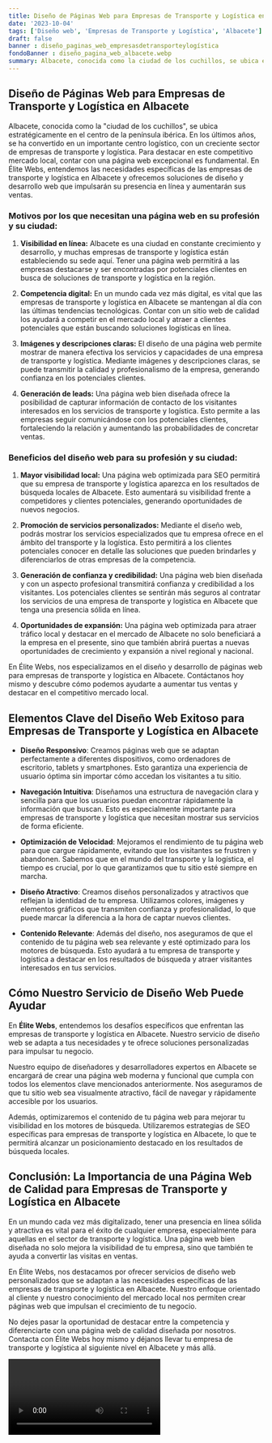 ```yaml
---
title: Diseño de Páginas Web para Empresas de Transporte y Logística en Albacete
date: '2023-10-04'
tags: ['Diseño web', 'Empresas de Transporte y Logística', 'Albacete']
draft: false
banner : diseño_paginas_web_empresasdetransporteylogística
fondoBanner : diseño_pagina_web_albacete.webp
summary: Albacete, conocida como la ciudad de los cuchillos, se ubica estratégicamente en el centro de la península ibérica. En los últimos años, se ha convertido en un importante centro logístico, con un creciente sector de empresas de transporte y logística. Para destacar en este competitivo mercado local, contar con una página web excepcional es fundamental. En Élite Webs, entendemos las necesidades específicas de las empresas de transporte y logística en Albacete y ofrecemos soluciones de diseño y desarrollo web que impulsarán su presencia en línea y aumentarán sus ventas.
---
```


## Diseño de Páginas Web para Empresas de Transporte y Logística en Albacete

Albacete, conocida como la "ciudad de los cuchillos", se ubica estratégicamente en el centro de la península ibérica. En los últimos años, se ha convertido en un importante centro logístico, con un creciente sector de empresas de transporte y logística. Para destacar en este competitivo mercado local, contar con una página web excepcional es fundamental. En Élite Webs, entendemos las necesidades específicas de las empresas de transporte y logística en Albacete y ofrecemos soluciones de diseño y desarrollo web que impulsarán su presencia en línea y aumentarán sus ventas.

### Motivos por los que necesitan una página web en su profesión y su ciudad:

1. **Visibilidad en línea:** Albacete es una ciudad en constante crecimiento y desarrollo, y muchas empresas de transporte y logística están estableciendo su sede aquí. Tener una página web permitirá a las empresas destacarse y ser encontradas por potenciales clientes en busca de soluciones de transporte y logística en la región.

2. **Competencia digital:** En un mundo cada vez más digital, es vital que las empresas de transporte y logística en Albacete se mantengan al día con las últimas tendencias tecnológicas. Contar con un sitio web de calidad los ayudará a competir en el mercado local y atraer a clientes potenciales que están buscando soluciones logísticas en línea.

3. **Imágenes y descripciones claras:** El diseño de una página web permite mostrar de manera efectiva los servicios y capacidades de una empresa de transporte y logística. Mediante imágenes y descripciones claras, se puede transmitir la calidad y profesionalismo de la empresa, generando confianza en los potenciales clientes.

4. **Generación de leads:** Una página web bien diseñada ofrece la posibilidad de capturar información de contacto de los visitantes interesados en los servicios de transporte y logística. Esto permite a las empresas seguir comunicándose con los potenciales clientes, fortaleciendo la relación y aumentando las probabilidades de concretar ventas.

### Beneficios del diseño web para su profesión y su ciudad:

1. **Mayor visibilidad local:** Una página web optimizada para SEO permitirá que su empresa de transporte y logística aparezca en los resultados de búsqueda locales de Albacete. Esto aumentará su visibilidad frente a competidores y clientes potenciales, generando oportunidades de nuevos negocios.

2. **Promoción de servicios personalizados:** Mediante el diseño web, podrás mostrar los servicios especializados que tu empresa ofrece en el ámbito del transporte y la logística. Esto permitirá a los clientes potenciales conocer en detalle las soluciones que pueden brindarles y diferenciarlos de otras empresas de la competencia.

3. **Generación de confianza y credibilidad:** Una página web bien diseñada y con un aspecto profesional transmitirá confianza y credibilidad a los visitantes. Los potenciales clientes se sentirán más seguros al contratar los servicios de una empresa de transporte y logística en Albacete que tenga una presencia sólida en línea.

4. **Oportunidades de expansión:** Una página web optimizada para atraer tráfico local y destacar en el mercado de Albacete no solo beneficiará a la empresa en el presente, sino que también abrirá puertas a nuevas oportunidades de crecimiento y expansión a nivel regional y nacional.

En Élite Webs, nos especializamos en el diseño y desarrollo de páginas web para empresas de transporte y logística en Albacete. Contáctanos hoy mismo y descubre cómo podemos ayudarte a aumentar tus ventas y destacar en el competitivo mercado local.

<GifSeo />

<Cta />

## Elementos Clave del Diseño Web Exitoso para Empresas de Transporte y Logística en Albacete

- **Diseño Responsivo**: Creamos páginas web que se adaptan perfectamente a diferentes dispositivos, como ordenadores de escritorio, tablets y smartphones. Esto garantiza una experiencia de usuario óptima sin importar cómo accedan los visitantes a tu sitio.

- **Navegación Intuitiva**: Diseñamos una estructura de navegación clara y sencilla para que los usuarios puedan encontrar rápidamente la información que buscan. Esto es especialmente importante para empresas de transporte y logística que necesitan mostrar sus servicios de forma eficiente.

- **Optimización de Velocidad**: Mejoramos el rendimiento de tu página web para que cargue rápidamente, evitando que los visitantes se frustren y abandonen. Sabemos que en el mundo del transporte y la logística, el tiempo es crucial, por lo que garantizamos que tu sitio esté siempre en marcha.

- **Diseño Atractivo**: Creamos diseños personalizados y atractivos que reflejan la identidad de tu empresa. Utilizamos colores, imágenes y elementos gráficos que transmiten confianza y profesionalidad, lo que puede marcar la diferencia a la hora de captar nuevos clientes.

- **Contenido Relevante**: Además del diseño, nos aseguramos de que el contenido de tu página web sea relevante y esté optimizado para los motores de búsqueda. Esto ayudará a tu empresa de transporte y logística a destacar en los resultados de búsqueda y atraer visitantes interesados en tus servicios.

## Cómo Nuestro Servicio de Diseño Web Puede Ayudar

En **Élite Webs**, entendemos los desafíos específicos que enfrentan las empresas de transporte y logística en Albacete. Nuestro servicio de diseño web se adapta a tus necesidades y te ofrece soluciones personalizadas para impulsar tu negocio.

Nuestro equipo de diseñadores y desarrolladores expertos en Albacete se encargará de crear una página web moderna y funcional que cumpla con todos los elementos clave mencionados anteriormente. Nos aseguramos de que tu sitio web sea visualmente atractivo, fácil de navegar y rápidamente accesible por los usuarios.

Además, optimizaremos el contenido de tu página web para mejorar tu visibilidad en los motores de búsqueda. Utilizaremos estrategias de SEO específicas para empresas de transporte y logística en Albacete, lo que te permitirá alcanzar un posicionamiento destacado en los resultados de búsqueda locales.

## Conclusión: La Importancia de una Página Web de Calidad para Empresas de Transporte y Logística en Albacete

En un mundo cada vez más digitalizado, tener una presencia en línea sólida y atractiva es vital para el éxito de cualquier empresa, especialmente para aquellas en el sector de transporte y logística. Una página web bien diseñada no solo mejora la visibilidad de tu empresa, sino que también te ayuda a convertir las visitas en ventas.

En Élite Webs, nos destacamos por ofrecer servicios de diseño web personalizados que se adaptan a las necesidades específicas de las empresas de transporte y logística en Albacete. Nuestro enfoque orientado al cliente y nuestro conocimiento del mercado local nos permiten crear páginas web que impulsan el crecimiento de tu negocio.

No dejes pasar la oportunidad de destacar entre la competencia y diferenciarte con una página web de calidad diseñada por nosotros. Contacta con Élite Webs hoy mismo y déjanos llevar tu empresa de transporte y logística al siguiente nivel en Albacete y más allá.

<Video />

<CtaBot job='Empresas de Transporte y Logística' city='Albacete'/>

<Gmaps query='Albacete+españa+maps' />